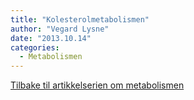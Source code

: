 ```yaml
---
title: "Kolesterolmetabolismen"
author: "Vegard Lysne"
date: "2013.10.14"
categories: 
  - Metabolismen
---
```


[Tilbake til artikkelserien om metabolismen](../../metabolismen.html)

